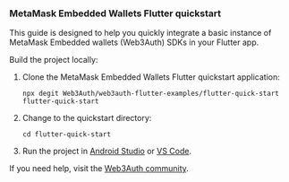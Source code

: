 ### MetaMask Embedded Wallets Flutter quickstart

This guide is designed to help you quickly integrate a basic instance of MetaMask Embedded wallets
(Web3Auth) SDKs in your Flutter app.

Build the project locally:

1. Clone the MetaMask Embedded Wallets Flutter quickstart application:

    ```shell npm2yarn
    npx degit Web3Auth/web3auth-flutter-examples/flutter-quick-start flutter-quick-start
    ```

1. Change to the quickstart directory:

    ```shell npm2yarn
    cd flutter-quick-start
    ```

1. Run the project in [Android Studio](https://developer.android.com/studio) or [VS Code](https://code.visualstudio.com/).

If you need help, visit the [Web3Auth community](https://web3auth.io/community/c/help-pnp/pnp-flutter/18).